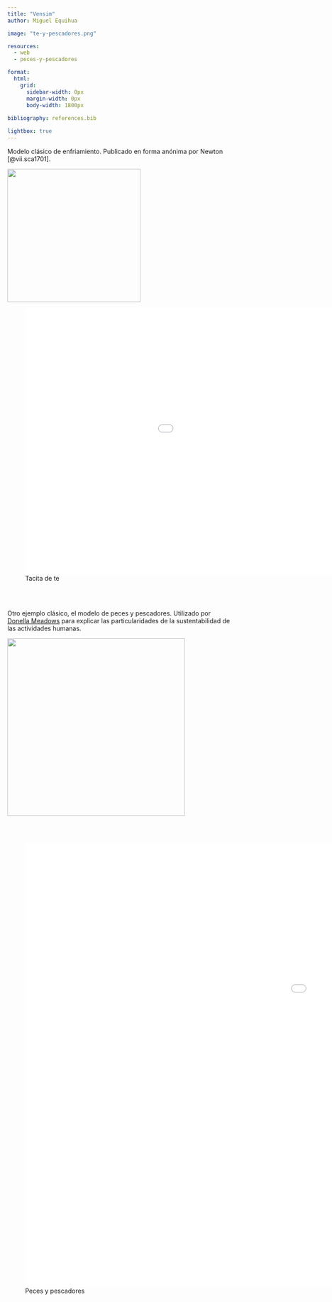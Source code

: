 ```yaml
---
title: "Vensim"
author: Miguel Equihua

image: "te-y-pescadores.png"

resources: 
  - web
  - peces-y-pescadores

format: 
  html: 
    grid: 
      sidebar-width: 0px
      margin-width: 0px
      body-width: 1800px
  
bibliography: references.bib

lightbox: true
---
```


Modelo clásico de enfriamiento. Publicado en forma anónima por Newton
[@vii.sca1701].

![](artículo-newton.png){width="300"}


![Tacita de te](web/index.html){width=1200 height=600 max-width="100%"}

\
\


Otro ejemplo clásico, el modelo de peces y pescadores. Utilizado por [Donella Meadows](https://donellameadows.org/archives/a-tale-of-two-fisheries/) para explicar las particularidades de la sustentabilidad de las actividades humanas.

![](donella-meadows-fishing.png){width=400}

\
\


![Peces y pescadores](peces-y-pescadores/web/index.html){width=1800 height=1000  max-width="100%"}


